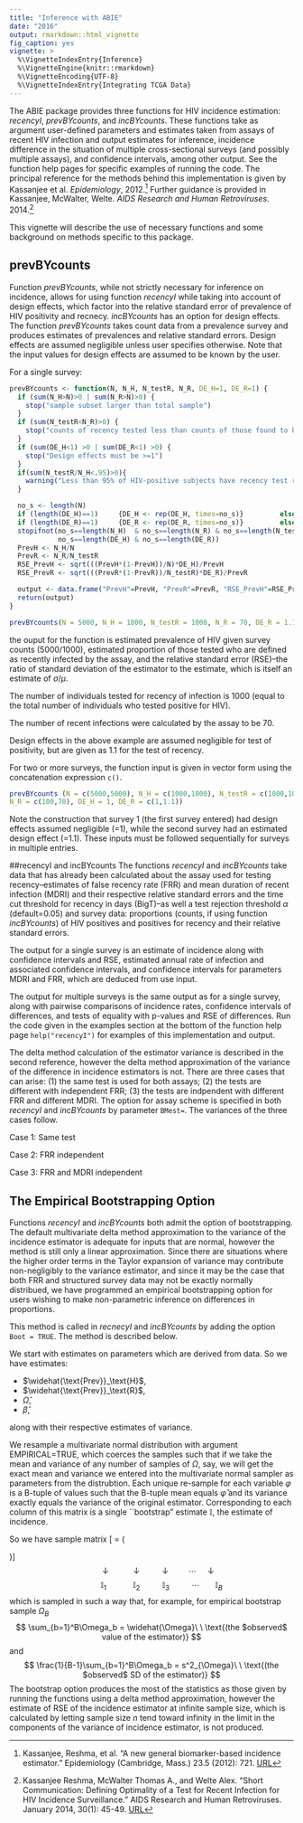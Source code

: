 ```yaml
---
title: "Inference with ABIE"
date: "2016"
output: rmarkdown::html_vignette
fig_caption: yes
vignette: >
  %\VignetteIndexEntry{Inference}
  %\VignetteEngine{knitr::rmarkdown}
  %\VignetteEncoding{UTF-8}
  %\VignetteIndexEntry{Integrating TCGA Data}
---
```


The ABIE package provides three functions for HIV incidence estimation: $recencyI$, $prevBYcounts$, and $incBYcounts$. These functions take as argument user-defined parameters and estimates taken from assays of recent HIV infection and output estimates for inference, incidence difference in the situation of multiple cross-sectional surveys (and possibly multiple assays), and confidence intervals, among other output. See the function help pages for specific examples of running the code. The principal reference for the methods behind this implementation is given by Kassanjee et al. $Epidemiology$, 2012.^[Kassanjee, Reshma, et al. "A new general biomarker-based incidence estimator." Epidemiology (Cambridge, Mass.) 23.5 (2012): 721. [URL](http://www.ncbi.nlm.nih.gov/pmc/articles/PMC3500970/)] Further guidance is provided in Kassanjee, McWalter, Welte. $AIDS$ $Research$ $and$ $Human$ $Retroviruses$. 2014.^[Kassanjee Reshma, McWalter Thomas A., and Welte Alex. "Short Communication:
Defining Optimality of a Test for Recent Infection for HIV Incidence Surveillance." AIDS Research and Human Retroviruses. January 2014, 30(1): 45-49. [URL](http://www.ncbi.nlm.nih.gov/pubmed/24090052)]

This vignette will describe the use of necessary functions and some background on methods specific to this package.

## prevBYcounts

Function $prevBYcounts$, while not strictly necessary for inference on incidence, allows for using function $recencyI$ while taking into account of design effects, which factor into the relative standard error of prevalence of HIV positivity and recnecy. $incBYcounts$ has an option for design effects. The function $prevBYcounts$ takes count data from a prevalence survey and produces estimates of prevalences and relative standard errors. Design effects are assumed negligible unless user specifies otherwise. Note that the input values for design effects are assumed to be known by the user. 


For a single survey:

```r
prevBYcounts <- function(N, N_H, N_testR, N_R, DE_H=1, DE_R=1) {
  if (sum(N_H>N)>0 | sum(N_R>N)>0) {
    stop("sample subset larger than total sample")
  }
  if (sum(N_testR<N_R)>0) {
    stop("counts of recency tested less than counts of those found to be recently infected")
  }
  if (sum(DE_H<1) >0 | sum(DE_R<1) >0) {
    stop("Design effects must be >=1")
  }
  if(sum(N_testR/N_H<.95)>0){
    warning("Less than 95% of HIV-positive subjects have recency test results available")
  }

  no_s <- length(N)
  if (length(DE_H)==1)     {DE_H <- rep(DE_H, times=no_s)}         else {DE_H=DE_H}
  if (length(DE_R)==1)     {DE_R <- rep(DE_R, times=no_s)}         else {DE_R=DE_R}
  stopifnot(no_s==length(N_H)  & no_s==length(N_R) & no_s==length(N_testR) &
            no_s==length(DE_H) & no_s==length(DE_R))
  PrevH <- N_H/N
  PrevR <- N_R/N_testR
  RSE_PrevH <- sqrt(((PrevH*(1-PrevH))/N)*DE_H)/PrevH
  RSE_PrevR <- sqrt(((PrevR*(1-PrevR))/N_testR)*DE_R)/PrevR

  output <- data.frame("PrevH"=PrevH, "PrevR"=PrevR, "RSE_PrevH"=RSE_PrevH, "RSE_PrevR"=RSE_PrevR)
  return(output)
}
```



```r
prevBYcounts(N = 5000, N_H = 1000, N_testR = 1000, N_R = 70, DE_R = 1.1)
```
the ouput for the function is estimated prevalence of HIV given survey counts (5000/1000), estimated proportion of those tested who are defined as recently infected by the assay, and the relative standard error (RSE)--the ratio of standard deviation of the estimator to the estimate, which is itself an estimate of $\sigma/\mu$.   

The number of individuals tested for recency of infection is 1000 (equal to the total number of individuals who tested positive for HIV). 

The number of recent infections were calculated by the assay to be 70. 

Design effects in the above example are assumed negligible for test of positivity, but are given as 1.1 for the test of recency. 

For two or more surveys, the function input is given in vector form using the concatenation expression `c()`.

```r
prevBYcounts (N = c(5000,5000), N_H = c(1000,1000), N_testR = c(1000,1000),
N_R = c(100,70), DE_H = 1, DE_R = c(1,1.1))
```
Note the construction that survey 1 (the first survey entered) had design effects assumed negligible (=1), while the second survey had an estimated design effect (=1.1). These inputs must be followed sequentially for surveys in multiple entries. 





##recencyI and incBYcounts
The functions $recencyI$ and $incBYcounts$ take data that has already been calculated about the assay used for testing recency--estimates of false recency rate (FRR) and mean duration of recent infection (MDRI) and their respective relative standard errors and the time cut threshold for recency in days (BigT)--as well a test rejection threshold $\alpha$ (default=0.05) and survey data: proportions (counts, if using function $incBYcounts$) of HIV positives and positives for recency and their relative standard errors. 

The output for a single survey is an estimate of incidence along with confidence intervals and RSE, estimated annual rate of infection and associated confidence intervals, and confidence intervals for parameters MDRI and FRR, which are deduced from use input. 

The output for multiple surveys is the same output as for a single survey, along with pairwise comparisons of incidence rates, confidence intervals of differences, and tests of equality with p-values and RSE of differences. Run the code given in the examples section at the bottom of the function help page `help("recencyI")` for examples of this implementation and output. 

The delta method calculation of the estimator variance is described in the second reference, however the delta method approximation of the variance of the difference in incidence estimators is not. There are three cases that can arise: (1) the same test is used for both assays; (2) the tests are different with independent FRR; (3) the tests are indpendent with different FRR and different MDRI. The option for assay scheme is specified in both $recencyI$ and $incBYcounts$ by parameter `BMest=`. The variances of the three cases follow. 

Case 1: Same test
\begin{align}
V[\Delta \mathbb{I}]_1 = &

((fot_prevH1^2)*dm_var_prevH1) + ((fot_prevH2^2)*dm_var_prevH2) +\\
      &((fot_prevR1^2)*dm_var_prevR1) + ((fot_prevR2^2)*dm_var_prevR2) +\\
      &((fot_mdri1-fot_mdri2)^2*dm_var_mdri1) +\\
      &((fot_frr1-fot_frr2)^2*dm_var_frr1)\\
\end{align}



Case 2: FRR independent
\begin{align}
V[\Delta \mathbb{I}]_2 = &

((fot_prevH1^2)*dm_var_prevH1) + ((fot_prevH2^2)*dm_var_prevH2) +\\
      &((fot_prevR1^2)*dm_var_prevR1) + ((fot_prevR2^2)*dm_var_prevR2) +\\
      &((fot_mdri1-fot_mdri2)^2*dm_var_mdri1) +\\
      &((fot_frr1^2)*dm_var_frr1)     + ((fot_frr2^2)*dm_var_frr2)\\
\end{align}


Case 3: FRR and MDRI independent
\begin{align}
V[\Delta \mathbb{I}]_3 = &

((fot_prevH1^2)*dm_var_prevH1) + ((fot_prevH2^2)*dm_var_prevH2) +\\
      &((fot_prevR1^2)*dm_var_prevR1) + ((fot_prevR2^2)*dm_var_prevR2) +\\
      &((fot_mdri1^2)*dm_var_mdri1)   + ((fot_mdri2^2)*dm_var_mdri2)   +\\
      &((fot_frr1^2)*dm_var_frr1)     + ((fot_frr2^2)*dm_var_frr2)\\
\end{align}


## The Empirical Bootstrapping Option
Functions $recencyI$ and $incBYcounts$ both admit the option of bootstrapping. The default multivariate delta method approximation to the variance of the incidence estimator is adequate for inputs that are normal, however the method is still only a linear approximation. Since there are situations where the higher order terms in the Taylor expansion of variance may contribute non-negligibly to the variance estimator, and since it may be the case that both FRR and structured survey data may not be exactly normally distribued, we have programmed an empirical bootstrapping option for users wishing to make non-parametric inference on differences in proportions.

This method is called in $recnecyI$ and $incBYcounts$ by adding the option `Boot = TRUE`. The method is described below.

We start with estimates on parameters which are derived from data. So we have estimates:

* $\widehat{\text{Prev}}_\text{H}$,
* $\widehat{\text{Prev}}_\text{R}$,
* $\widehat{\Omega}$,
* $\widehat{\beta}$,

along with their respective estimates of variance.

We resample a multivariate normal distribution with argument EMPIRICAL=TRUE, which coerces the samples such that if we take the mean and variance of any number of samples of $\Omega$, say, we will get the exact mean and variance we entered into the multivariate normal sampler as parameters from the distrubtion. Each unique re-sample for each variable $\varphi$ is a B-tuple of values such that the B-tuple mean equals $\widehat{\varphi}$ and its variance exactly equals the variance of the original estimator. Corresponding to each column of this matrix is a single ``bootstrap" estimate $\mathbb{I}$, the estimate of incidence. 

\noindent
So we have sample matrix
\[ \mathbf{B} = \left( \begin{array}{ccccc}
\text{Prev}_\text{H1} & \text{Prev}_\text{H2} & \text{Prev}_\text{H3} & \cdots & \text{Prev}_\text{HB}\\ 
\text{Prev}_\text{R1} & \text{Prev}_\text{R2} & \text{Prev}_\text{R3} & \cdots & \text{Prev}_\text{RB}\\
\Omega_1 & \Omega_2 & \Omega_3 & \cdots&\Omega_B \\
\beta_1 & \beta_2 & \beta_3 &\cdots & \beta_B 
\end{array} \right)\] 
$$  \  \ \  \ \  \ \   \ \  \ \  \ \  \ \  \downarrow\ \ \ \ \ \ \   \ \  \ \  \downarrow\ \ \ \ \ \ \  \ \  \   \downarrow\ \ \ \ \  \ \  \ \ \cdots\ \ \ \ \   \downarrow \ \ \ \ \ \ \  \ \ 
$$
$$\ \ \ \  \  \ \  \ \  \ \   \ \  \ \  \ \ \ \ \ \ \  \mathbb{I}_1 \  \ \ \ \ \ \ \   \ \  \  \ \mathbb{I}_2\ \ \ \ \ \ \  \ \   \  \mathbb{I}_3\ \ \ \  \ \ \ \ \ \ \cdots\ \ \ \ \ \  \ \mathbb{I}_B \ \ \ \ \ \ \  \ \ \ \ \ \
$$
which is sampled in such a way that, for example, for empirical bootstrap sample $\Omega_B$ 
$$
\sum_{b=1}^B\Omega_b = \widehat{\Omega}\ \ \text{(the $observed$ value of the estimator)}
$$
and
$$
\frac{1}{B-1}\sum_{b=1}^B\Omega_b = s^2_{\Omega}\ \ \text{(the $observed$ SD of the estimator)}
$$
The bootstrap option produces the most of the  statistics as those given by running the functions using a delta method approximation, however the estimate of RSE of the incidence estimator at infinite sample size, which is calculated by letting sample size $n$ tend toward infinity in the limit in the components of the variance of incidence estimator, is not produced.
